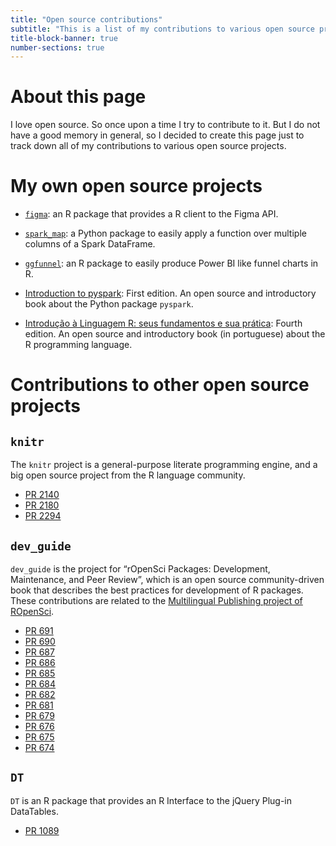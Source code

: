 ```yaml
---
title: "Open source contributions"
subtitle: "This is a list of my contributions to various open source projects."
title-block-banner: true
number-sections: true
---
```



# About this page

I love open source. So once upon a time I try to contribute to it. But
I do not have a good memory in general, so I decided to create this
page just to track down all of my contributions to various open source projects.

# My own open source projects

- [`figma`](https://github.com/pedropark99/figma): an R package that provides a R client to the Figma API.
- [`spark_map`](https://github.com/pedropark99/spark_map): a Python package to easily apply a function over multiple columns of a Spark DataFrame.
- [`ggfunnel`](https://github.com/pedropark99/ggfunnel): an R package to easily produce Power BI like funnel charts in R.

- [Introduction to pyspark](https://github.com/pedropark99/Introd-pyspark): First edition. An open source and introductory book about the Python package `pyspark`.
- [Introdução à Linguagem R: seus fundamentos e sua prática](https://github.com/pedropark99/Introducao_R): Fourth edition. An open source and introductory book (in
portuguese) about the R programming language.

# Contributions to other open source projects

## `knitr`

The `knitr` project is a general-purpose literate programming engine, and
a big open source project from the R language community.

- [PR 2140](https://github.com/yihui/knitr/pull/2140)
- [PR 2180](https://github.com/yihui/knitr/pull/2180)
- [PR 2294](https://github.com/yihui/knitr/pull/2294)

## `dev_guide`

`dev_guide` is the project for "rOpenSci Packages: Development, Maintenance, and Peer Review",
which is an open source community-driven book that describes the best practices
for development of R packages. These contributions are related to the
[Multilingual Publishing project of ROpenSci](https://ropensci.org/multilingual-publishing/).

- [PR 691](https://github.com/ropensci/dev_guide/pull/691)
- [PR 690](https://github.com/ropensci/dev_guide/pull/690)
- [PR 687](https://github.com/ropensci/dev_guide/pull/687)
- [PR 686](https://github.com/ropensci/dev_guide/pull/686)
- [PR 685](https://github.com/ropensci/dev_guide/pull/685)
- [PR 684](https://github.com/ropensci/dev_guide/pull/684)
- [PR 682](https://github.com/ropensci/dev_guide/pull/682)
- [PR 681](https://github.com/ropensci/dev_guide/pull/681)
- [PR 679](https://github.com/ropensci/dev_guide/pull/679)
- [PR 676](https://github.com/ropensci/dev_guide/pull/676)
- [PR 675](https://github.com/ropensci/dev_guide/pull/675)
- [PR 674](https://github.com/ropensci/dev_guide/pull/674)

## `DT`

`DT` is an R package that provides an R Interface to the jQuery Plug-in DataTables.

- [PR 1089](https://github.com/rstudio/DT/pull/1089)